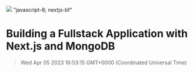 ![](https://uploads-ssl.webflow.com/6143afec68f555387049efb3/63dd5c94c44ae41d4313e8e4_next_js-mongoDB_23c144f182975aebc2867116b621d87a_2000.jpeg)
"javascript-8; nextjs-bf"
# Building a Fullstack Application with Next.js and MongoDB
> Wed Apr 05 2023 16:53:15 GMT+0000 (Coordinated Universal Time)
